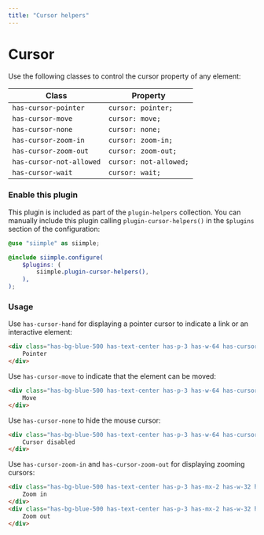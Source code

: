 ```yaml
---
title: "Cursor helpers"
--- 
```


# Cursor

Use the following classes to control the cursor property of any element:

| Class | Property |
|-------|----------|
| `has-cursor-pointer`     | `cursor: pointer;` |
| `has-cursor-move`        | `cursor: move;` |
| `has-cursor-none`        | `cursor: none;` |
| `has-cursor-zoom-in`     | `cursor: zoom-in;` |
| `has-cursor-zoom-out`    | `cursor: zoom-out;` |
| `has-cursor-not-allowed` | `cursor: not-allowed;` |
| `has-cursor-wait`        | `cursor: wait;` |


### Enable this plugin

This plugin is included as part of the `plugin-helpers` collection. You can manually include this plugin calling `plugin-cursor-helpers()` in the `$plugins` section of the configuration:

```scss
@use "siimple" as siimple;

@include siimple.configure(
    $plugins: (
        siimple.plugin-cursor-helpers(),
    ),
);
```

### Usage

Use `has-cursor-hand` for displaying a pointer cursor to indicate a link or an interactive element:

```html live=true centered=true bg=blue-200 color=white
<div class="has-bg-blue-500 has-text-center has-p-3 has-w-64 has-cursor-pointer">
    Pointer
</div>
```

Use `has-cursor-move` to indicate that the element can be moved:

```html live=true centered=true bg=blue-200 color=white
<div class="has-bg-blue-500 has-text-center has-p-3 has-w-64 has-cursor-move">
    Move
</div>
```


Use `has-cursor-none` to hide the mouse cursor:

```html live=true centered=true bg=blue-200 color=white
<div class="has-bg-blue-500 has-text-center has-p-3 has-w-64 has-cursor-none">
    Cursor disabled
</div>
```

Use `has-cursor-zoom-in` and `has-cursor-zoom-out` for displaying zooming cursors:

```html live=true centered=true bg=blue-200 color=white
<div class="has-bg-blue-500 has-text-center has-p-3 has-mx-2 has-w-32 has-cursor-zoom-in">
    Zoom in
</div>
<div class="has-bg-blue-500 has-text-center has-p-3 has-mx-2 has-w-32 has-cursor-zoom-out">
    Zoom out
</div>
```
